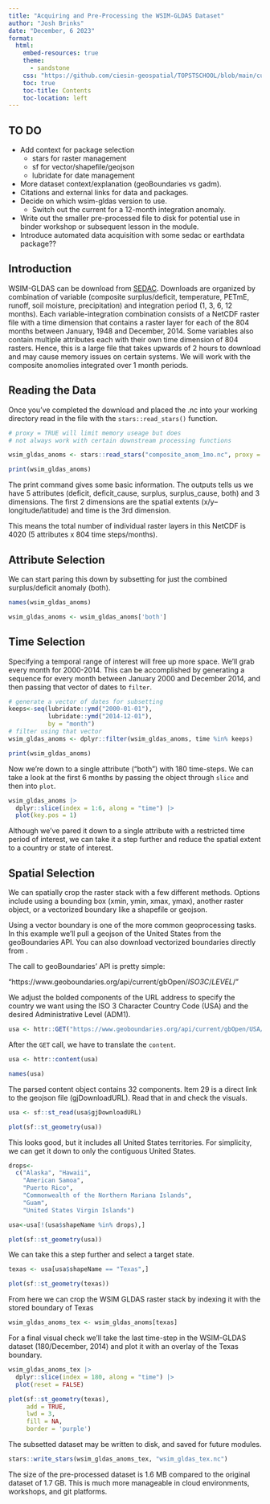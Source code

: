 ```yaml
---
title: "Acquiring and Pre-Processing the WSIM-GLDAS Dataset"
author: "Josh Brinks"
date: "December, 6 2023"
format:
  html:
    embed-resources: true
    theme: 
      - sandstone
    css: "https://github.com/ciesin-geospatial/TOPSTSCHOOL/blob/main/custom.scss"
    toc: true
    toc-title: Contents
    toc-location: left
---
```


## TO DO

  * Add context for package selection
    + stars for raster management
    + sf for vector/shapefile/geojson
    + lubridate for date management
  * More dataset context/explanation (geoBoundaries vs gadm).
  * Citations and external links for data and packages.
  * Decide on which wsim-gldas version to use.
    + Switch out the current for a 12-month integration anomaly. 
  * Write out the smaller pre-processed file to disk for potential use in binder workshop or subsequent lesson in the module.
  * Introduce automated data acquisition with some sedac or earthdata package??

## Introduction

WSIM-GLDAS can be download from [SEDAC](https://sedac.ciesin.columbia.edu/data/set/water-wsim-gldas-v1). Downloads are organized by combination of variable (composite surplus/deficit, temperature, PETmE, runoff, soil moisture, precipitation) and integration period (1, 3, 6, 12 months). Each variable-integration combination consists of a NetCDF raster file with a time dimension that contains a raster layer for each of the 804 months between January, 1948 and December, 2014. Some variables also contain multiple attributes each with their own time dimension of 804 rasters. Hence, this is a large file that takes upwards of 2 hours to download and may cause memory issues on certain systems. We will work with the composite anomolies integrated over 1 month periods. 

## Reading the Data

Once you've completed the download and placed the .nc into your working directory read in the file with the `stars::read_stars()` function.

```r

# proxy = TRUE will limit memory useage but does 
# not always work with certain downstream processing functions

wsim_gldas_anoms <- stars::read_stars("composite_anom_1mo.nc", proxy = FALSE)

print(wsim_gldas_anoms)
```

The print command gives some basic information. The outputs tells us we have 5 attributes (deficit, deficit_cause, surplus, surplus_cause, both) and 3 dimensions. The first 2 dimensions are the spatial extents (x/y--longitude/latitude) and time is the 3rd dimension. 

This means the total number of individual raster layers in this NetCDF is 4020 (5 attributes x 804 time steps/months).

## Attribute Selection

We can start paring this down by subsetting for just the combined surplus/deficit anomaly (both).

```r
names(wsim_gldas_anoms)

wsim_gldas_anoms <- wsim_gldas_anoms['both']
```
## Time Selection

Specifying a temporal range of interest will free up more space. We'll grab every month for 2000-2014. This can be accomplished by generating a sequence for every month between January 2000 and December 2014, and then passing that vector of dates to `filter`.


```r
# generate a vector of dates for subsetting
keeps<-seq(lubridate::ymd("2000-01-01"),
           lubridate::ymd("2014-12-01"), 
           by = "month")
# filter using that vector
wsim_gldas_anoms <- dplyr::filter(wsim_gldas_anoms, time %in% keeps)

print(wsim_gldas_anoms)
```

Now we're down to a single attribute ("both") with 180 time-steps. We can take a look at the first 6 months by passing the object through `slice` and then into `plot`.

```r
wsim_gldas_anoms |>
  dplyr::slice(index = 1:6, along = "time") |>
  plot(key.pos = 1)
```

Although we've pared it down to a single attribute with a restricted time period of interest, we can take it a step further and reduce the spatial extent to a country or state of interest. 

## Spatial Selection

We can spatially crop the raster stack with a few different methods. Options include using a bounding box (xmin, ymin, xmax, ymax), another raster object, or a vectorized boundary like a shapefile or geojson.

Using a vector boundary is one of the more common geoprocessing tasks. In this example we'll pull a geojson of the United States from the geoBoundaries API. You can also download vectorized boundaries directly from [](www.geoboundaries.org).

The call to geoBoundaries' API is pretty simple:

"https://www.geoboundaries.org/api/current/gbOpen/*ISO3C*/*LEVEL*/"

We adjust the bolded components of the URL address to specify the country we want using the ISO 3 Character Country Code (USA) and the desired Administrative Level (ADM1).

```r
usa <- httr::GET("https://www.geoboundaries.org/api/current/gbOpen/USA/ADM1/")
```

After the `GET` call, we have to translate the `content`.

```r
usa <- httr::content(usa)

names(usa)
```

The parsed content object contains 32 components. Item 29 is a direct link to the geojson file (gjDownloadURL). Read that in and check the visuals.

```r
usa <- sf::st_read(usa$gjDownloadURL)

plot(sf::st_geometry(usa))
```
This looks good, but it includes all United States territories. For simplicity, we can get it down to only the contiguous United States. 

```r
drops<-
  c("Alaska", "Hawaii", 
    "American Samoa",
    "Puerto Rico",
    "Commonwealth of the Northern Mariana Islands", 
    "Guam", 
    "United States Virgin Islands")

usa<-usa[!(usa$shapeName %in% drops),]

plot(sf::st_geometry(usa))
```

We can take this a step further and select a target state.


```r
texas <- usa[usa$shapeName == "Texas",]

plot(sf::st_geometry(texas))
```

From here we can crop the WSIM GLDAS raster stack by indexing it with the stored boundary of Texas


```r
wsim_gldas_anoms_tex <- wsim_gldas_anoms[texas]
```

For a final visual check we'll take the last time-step in the WSIM-GLDAS dataset (180/December, 2014) and plot it with an overlay of the Texas boundary.


```r
wsim_gldas_anoms_tex |>
  dplyr::slice(index = 180, along = "time") |>
  plot(reset = FALSE)

plot(sf::st_geometry(texas),
     add = TRUE,
     lwd = 3,
     fill = NA,
     border = 'purple')
```

The subsetted dataset may be written to disk, and saved for future modules.

```r
stars::write_stars(wsim_gldas_anoms_tex, "wsim_gldas_tex.nc")
```

The size of the pre-processed dataset is 1.6 MB compared to the original dataset of 1.7 GB. This is much more manageable in cloud environments, workshops, and git platforms. 